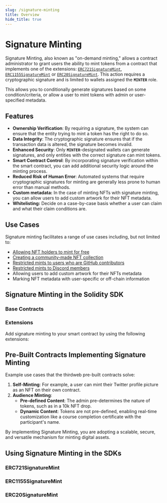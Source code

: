 ```yaml
---
slug: /signature-minting
title: Overview
hide_title: true
---
```



# Signature Minting

Signature Minting, also known as "on-demand minting," allows a contract administrator to grant users the ability to mint tokens from a contract that implements one of the extensions: [`ERC721SignatureMint`](/solidity/extensions/erc721signaturemint), [`ERC1155SignatureMint`](/solidity/extensions/erc1155signaturemint) or [`ERC20SignatureMint`](/solidity/extensions/erc20signaturemint). This action requires a cryptographic signature and is limited to wallets assigned the **`MINTER`** role.

This allows you to conditionally generate signatures based on some condition/criteria, or allow a user to mint tokens with admin or user-specified metadata.

## Features

- **Ownership Verification**: By requiring a signature, the system can ensure that the entity trying to mint a token has the right to do so.
- **Data Integrity**: The cryptographic signature ensures that if the transaction data is altered, the signature becomes invalid.
- **Enhanced Security**: Only **`MINTER`**-designated wallets can generate signatures, and only entities with the correct signature can mint tokens.
- **Smart Contract Control**: By incorporating signature verification within the smart contract, you can add additional security logic around the minting process.
- **Reduced Risk of Human Error**: Automated systems that require cryptographic signatures for minting are generally less prone to human error than manual methods.
- **Custom metadata:** In the case of minting NFTs with signature minting, you can allow users to add custom artwork for their NFT metadata.
- **Whitelisting:** Decide on a case-by-case basis whether a user can claim and what their claim conditions are.

## Use Cases

Signature minting facilitates a range of use cases including, but not limited to:

- [Allowing NFT holders to mint for free](https://blog.thirdweb.com/guides/signature-drop/)
- [Creating a community-made NFT collection](https://blog.thirdweb.com/guides/mint-nft-unique-code/)
- [Restricted mints to users who are GitHub contributors](https://blog.thirdweb.com/guides/allow-github-contributors-to-mint-an-nft/)
- [Restricted mints to Discord members](https://github.com/thirdweb-example/community-rewards)
- Allowing users to add custom artwork for their NFTs metadata
- Marking NFT metadata with user-specific or off-chain information

## Signature Minting in the Solidity SDK

### Base Contracts

<div className="row" style={{ marginBottom: 24 }}>
  <div className="col col--4" style={{ marginTop: 8 }}>
    <QuickstartCard
      name="ERC721 Signature Mint Base Contract"
      link="/solidity/base-contracts/erc721signaturemint"
      image="/assets/product/sdk.png"
    />
  </div>
  <div className="col col--4" style={{ marginTop: 8 }}>
    <QuickstartCard
      name="ERC1155 Signature Mint Base Contract"
      link="/solidity/base-contracts/erc1155signaturemint"
      image="/assets/product/sdk.png"
    />
  </div>
  <div className="col col--4" style={{ padding: 8 }}>
    <QuickstartCard
      name="ERC20 Signature Mint Base Contract"
      link="/solidity/base-contracts/erc20signaturemint"
      image="/assets/product/sdk.png"
    />
  </div>
</div>

### Extensions

Add signature minting to your smart contract by using the following extensions:

<div className="row" style={{ marginBottom: 24 }}>
  <div className="col col--4" style={{ marginTop: 8 }}>
    <QuickstartCard
      name="ERC721 Signature Mint Extension"
      link="/solidity/extensions/erc721signaturemint"
      image="/assets/product/sdk.png"
    />
  </div>
  <div className="col col--4" style={{ marginTop: 8 }}>
    <QuickstartCard
      name="ERC1155 Signature Mint Extension"
      link="/solidity/extensions/erc1155signaturemint"
      image="/assets/product/sdk.png"
    />
  </div>
  <div className="col col--4" style={{ padding: 8 }}>
    <QuickstartCard
      name="ERC20 Signature Mint Extension"
      link="/solidity/extensions/erc20signaturemint"
      image="/assets/product/sdk.png"
    />
  </div>
</div>

## Pre-Built Contracts Implementing Signature Minting

<div className="row" style={{ marginBottom: 24 }}>
  <div className="col col--12" style={{ marginTop: 8 }}>
    <QuickstartCard
      name="NFT Collection Pre-Built Contract"
      link="/pre-built-contracts/nft-collection"
      image="/assets/product/contracts.png"
    />
  </div>
  <div className="col col--12" style={{ marginTop: 8 }}>
    <QuickstartCard
      name="Edition Pre-Built Contract"
      link="/pre-built-contracts/edition"
      image="/assets/product/contracts.png"
    />
  </div>
  <div className="col col--12" style={{ marginTop: 8 }}>
    <QuickstartCard
      name="Signature Drop Pre-Built Contract"
      link="/pre-built-contracts/signature-drop"
      image="/assets/product/contracts.png"
    />
  </div>
</div>

Example use cases that the thirdweb pre-built contracts solve:

1. **Self-Minting**: For example, a user can mint their Twitter profile picture as an NFT on their own contract.
2. **Audience Minting**:
   - **Pre-defined Content**: The admin pre-determines the nature of tokens, such as in a 10k NFT drop.
   - **Dynamic Content**: Tokens are not pre-defined, enabling real-time customization like a course completion certificate with the participant's name.

By implementing Signature Minting, you are adopting a scalable, secure, and versatile mechanism for minting digital assets.

## Using Signature Minting in the SDKs

### ERC721SignatureMint

<div className="row" style={{ marginBottom: 12 }}>
  <div className="col col--4" style={{ padding: 8 }}>
    <QuickstartCard
      name="TypeScript"
      link="/typescript/sdk.erc721signaturemint"
      image="/assets/languages/typescript.png"
    />
  </div>
  <div className="col col--4" style={{ padding: 8 }}>
    <QuickstartCard
      name="Python"
      link="/python/python.erc721signaturemint"
      image="/assets/languages/python.png"
    />
  </div>
  <div className="col col--4" style={{ padding: 8 }}>
    <QuickstartCard
      name="Go"
      link="/go/erc721_signature_minting"
      image="/assets/languages/go.png"
    />
  </div>
  <div className="col col--4" style={{ padding: 8 }}>
    <QuickstartCard
      name="Unity"
      link="/unity/erc721signaturemint"
      image="/assets/languages/unity.webp"
    />
  </div>
</div>

### ERC1155SignatureMint

<div className="row" style={{ marginBottom: 12 }}>
  <div className="col col--4" style={{ padding: 8 }}>
    <QuickstartCard
      name="TypeScript"
      link="/typescript/sdk.erc1155signaturemint"
      image="/assets/languages/typescript.png"
    />
  </div>
  <div className="col col--4" style={{ padding: 8 }}>
    <QuickstartCard
      name="Python"
      link="/python/python.erc1155signaturemint"
      image="/assets/languages/python.png"
    />
  </div>
  <div className="col col--4" style={{ padding: 8 }}>
    <QuickstartCard
      name="Go"
      link="/go/erc1155_signature_minting"
      image="/assets/languages/go.png"
    />
  </div>
  <div className="col col--4" style={{ padding: 8 }}>
    <QuickstartCard
      name="Unity"
      link="/unity/erc1155signaturemint"
      image="/assets/languages/unity.webp"
    />
  </div>
</div>

### ERC20SignatureMint

<div className="row" style={{ marginBottom: 12 }}>
  <div className="col col--4" style={{ padding: 8 }}>
    <QuickstartCard
      name="TypeScript"
      link="/typescript/sdk.erc20signaturemint"
      image="/assets/languages/typescript.png"
    />
  </div>
  <div className="col col--4" style={{ padding: 8 }}>
    <QuickstartCard
      name="Python"
      link="/python/python.erc20signaturemint"
      image="/assets/languages/python.png"
    />
  </div>
  <div className="col col--4" style={{ padding: 8 }}>
    <QuickstartCard
      name="Unity"
      link="/unity/erc20signaturemint"
      image="/assets/languages/unity.webp"
    />
  </div>
</div>
